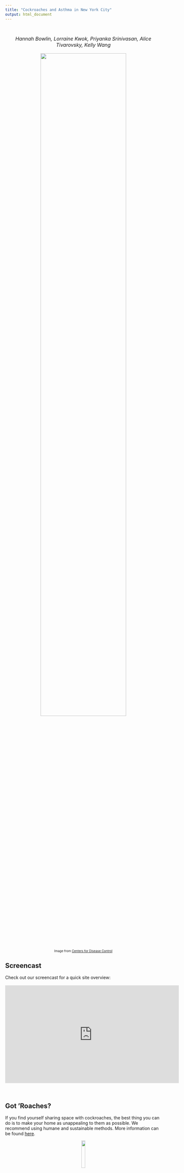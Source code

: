 ```yaml
---
title: "Cockroaches and Asthma in New York City"
output: html_document
---
```

<center>
</font>
<br>

<font size="3"> _Hannah Bowlin, Lorraine Kwok, Priyanka Srinivasan, Alice Tivarovsky, Kelly Wang_ </font>
<br><br>
<img align="center" img src="images/kids.jpg" style="width:74%"/>  
<font size = "0.7">Image from [Centers for Disease Control](https://www.cdc.gov/vitalsigns/childhood-asthma/index.html)</font>

</center>
</font>

## Screencast
Check out our screencast for a quick site overview: 
<br><br>
<div align="center">
<iframe width="560" height="315" src="https://www.youtube.com/embed/vsvMQi4xUP8" frameborder="0" allow="accelerometer; autoplay; encrypted-media; gyroscope; picture-in-picture" allowfullscreen>
</iframe>
</div>
<br>

## Got 'Roaches? 
If you find yourself sharing space with cockroaches, the best thing you can do is to make your home as unappealing to them as possible. We recommend using humane and sustainable methods. More information can be found [here](https://www.peta.org/issues/wildlife/dealing-household-guests/cockroaches/). 

<center><img src="images/roach_hex.png" style="width:15%"/></center>






